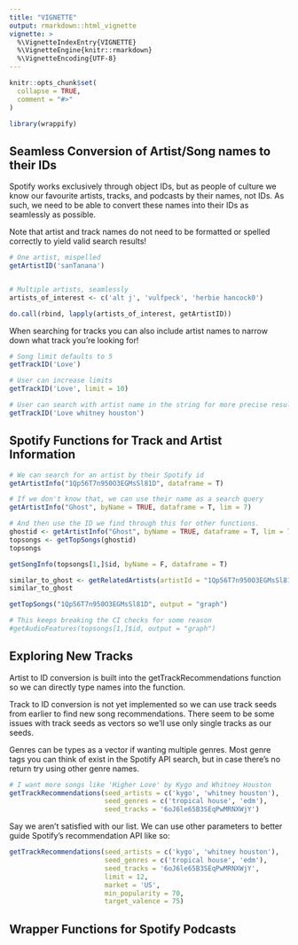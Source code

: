 ```yaml
---
title: "VIGNETTE"
output: rmarkdown::html_vignette
vignette: >
  %\VignetteIndexEntry{VIGNETTE}
  %\VignetteEngine{knitr::rmarkdown}
  %\VignetteEncoding{UTF-8}
---
```


```r
knitr::opts_chunk$set(
  collapse = TRUE,
  comment = "#>"
)
```

```r
library(wrappify)
```

## Seamless Conversion of Artist/Song names to their IDs

Spotify works exclusively through object IDs, but as people of culture we know
our favourite artists, tracks, and podcasts by their names, not IDs. As such, we
need to be able to convert these names into their IDs as seamlessly as possible.

Note that artist and track names do not need to be formatted or spelled correctly to
yield valid search results!

```r
# One artist, mispelled
getArtistID('sanTanana')


# Multiple artists, seamlessly
artists_of_interest <- c('alt j', 'vulfpeck', 'herbie hancock0')

do.call(rbind, lapply(artists_of_interest, getArtistID))
```

When searching for tracks you can also include artist names to narrow down
what track you're looking for!
```r
# Song limit defaults to 5
getTrackID('Love')

# User can increase limits
getTrackID('Love', limit = 10)

# User can search with artist name in the string for more precise results
getTrackID('Love whitney houston')
```


## Spotify Functions for Track and Artist Information

```r
# We can search for an artist by their Spotify id
getArtistInfo("1Qp56T7n950O3EGMsSl81D", dataframe = T)
```

```r
# If we don't know that, we can use their name as a search query
getArtistInfo("Ghost", byName = TRUE, dataframe = T, lim = 7)

```

```r
# And then use the ID we find through this for other functions.
ghostid <- getArtistInfo("Ghost", byName = TRUE, dataframe = T, lim = 7)[2,]$id
topsongs <- getTopSongs(ghostid)
topsongs
```

```r
getSongInfo(topsongs[1,]$id, byName = F, dataframe = T)
```

```r
similar_to_ghost <- getRelatedArtists(artistId = "1Qp56T7n950O3EGMsSl81D", dataframe = TRUE)
similar_to_ghost
```

```r
getTopSongs("1Qp56T7n950O3EGMsSl81D", output = "graph")
```

```r
# This keeps breaking the CI checks for some reason
#getAudioFeatures(topsongs[1,]$id, output = "graph")
```




## Exploring New Tracks

Artist to ID conversion is built into the getTrackRecommendations function
so we can directly type names into the function.

Track to ID conversion is not yet implemented so we can use track seeds from
earlier to find new song recommendations. There seem to be some issues with
track seeds as vectors so we'll use only single tracks as our seeds.

Genres can be types as a vector if wanting multiple genres. Most genre tags you
can think of exist in the Spotify API search, but in case there's no return
try using other genre names.

```r
# I want more songs like 'Higher Love' by Kygo and Whitney Houston
getTrackRecommendations(seed_artists = c('kygo', 'whitney houston'),
                        seed_genres = c('tropical house', 'edm'),
                        seed_tracks = '6oJ6le65B3SEqPwMRNXWjY')
```
Say we aren't satisfied with our list. We can use other parameters to better
guide Spotify's recommendation API like so:
```r
getTrackRecommendations(seed_artists = c('kygo', 'whitney houston'),
                        seed_genres = c('tropical house', 'edm'),
                        seed_tracks = '6oJ6le65B3SEqPwMRNXWjY',
                        limit = 12,
                        market = 'US',
                        min_popularity = 70,
                        target_valence = 75)
```
## Wrapper Functions for Spotify Podcasts

